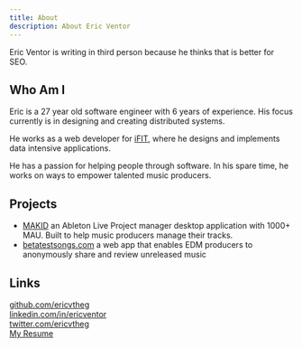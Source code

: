 ```yaml
---
title: About
description: About Eric Ventor
---
```


Eric Ventor is writing in third person because he thinks that is better for SEO.

## Who Am I

Eric is a 27 year old software engineer with 6 years of experience. His focus currently is in designing and creating distributed systems.

He works as a web developer for [iFIT](https://www.ifit.com/), where he designs and implements data intensive applications.

He has a passion for helping people through software. In his spare time, he works on ways to empower talented music producers. 

## Projects

- [MAKID](https://makidapp.com/) an Ableton Live Project manager desktop application with 1000+ MAU. Built to help music producers manage their tracks.
- [betatestsongs.com](https://betatestsongs.com) a web app that enables EDM producers to anonymously share and review unreleased music

## Links

[github.com/ericvtheg](https://github.com/ericvtheg) \
[linkedin.com/in/ericventor](https://www.linkedin.com/in/ericventor) \
[twitter.com/ericvtheg](https://twitter.com/ericvtheg) \
[My Resume](https://github.com/ericvtheg/resume/blob/main/resume.pdf)
